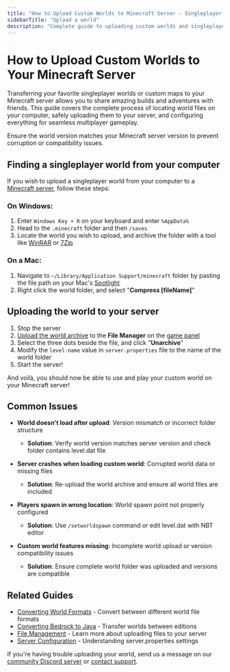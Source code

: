 ```yaml
---
title: "How to Upload Custom Worlds to Minecraft Server - Singleplayer to Multiplayer Guide"
sidebarTitle: "Upload a world"
description: "Complete guide to uploading custom worlds and singleplayer saves to your Minecraft server. Learn how to find world files on Windows and Mac, transfer worlds safely, and configure server settings for custom maps."
---
```


# How to Upload Custom Worlds to Your Minecraft Server

Transferring your favorite singleplayer worlds or custom maps to your Minecraft server allows you to share amazing builds and adventures with friends. This guide covers the complete process of locating world files on your computer, safely uploading them to your server, and configuring everything for seamless multiplayer gameplay.

<Warning>Ensure the world version matches your Minecraft server version to prevent corruption or compatibility issues.</Warning> 

## Finding a singleplayer world from your computer

If you wish to upload a singleplayer world from your computer to a [Minecraft server](https://xgamingserver.com/minecraft), follow these steps: 

### On Windows:

1. Enter `Windows Key + R` on your keyboard and enter `%AppData%`
2. Head to the `.minecraft` folder and then `/saves`
3. Locate the world you wish to upload, and archive the folder with a tool like [WinRAR](https://winrar.com) or [7Zip](https://7zip.com)

### On a Mac:

1. Navigate to `~/Library/Application Support/minecraft` folder by pasting the file path on your Mac's [Spotlight](https://support.apple.com/guide/mac-help/search-with-spotlight-mchlp1008/mac)
2. Right click the world folder, and select "**Compress [fileName]**"

## Uploading the world to your server

1. Stop the server
2. [Upload the world archive](../../importing-files) to the **File Manager** on the [game panel](https://game.xgamingserver.com/)
3. Select the three dots beside the file, and click "**Unarchive**"
4. Modify the `level-name` value in `server.properties` file to the name of the world folder
5. Start the server!

And voilà, you should now be able to use and play your custom world on your Minecraft server!

## Common Issues

- **World doesn't load after upload**: Version mismatch or incorrect folder structure
  - **Solution**: Verify world version matches server version and check folder contains level.dat file

- **Server crashes when loading custom world**: Corrupted world data or missing files
  - **Solution**: Re-upload the world archive and ensure all world files are included

- **Players spawn in wrong location**: World spawn point not properly configured
  - **Solution**: Use `/setworldspawn` command or edit level.dat with NBT editor

- **Custom world features missing**: Incomplete world upload or version compatibility issues
  - **Solution**: Ensure complete world folder was uploaded and versions are compatible

## Related Guides

- [Converting World Formats](/games/minecraft/convert-world) - Convert between different world file formats
- [Converting Bedrock to Java](/games/minecraft/convert-bedrock-to-java) - Transfer worlds between editions
- [File Management](/panel/importing-files) - Learn more about uploading files to your server
- [Server Configuration](/games/minecraft/server-properties) - Understanding server.properties settings

If you're having trouble uploading your world, send us a message on our [community Discord server](https://xgamingserver.com/discord) or [contact support](https://xgamingserver.com/tickets).
